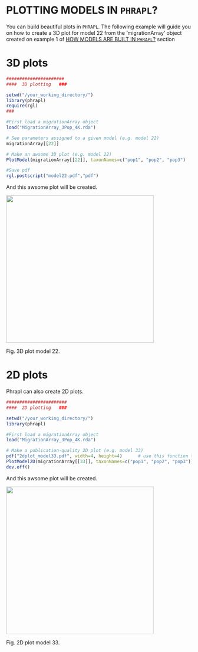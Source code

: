 PLOTTING MODELS IN `PHRAPL`?
=======

You can build beautiful plots in `PHRAPL`. The following example will guide you on how to create a 3D plot for model 22 from the 'migrationArray' object created on example 1 of [HOW MODELS ARE BUILT IN `PHRAPL`?](https://github.com/ariadnamorales/phrapl-manual/blob/master/3a.How_models_are_built.Rmd) section

# 3D plots

```r
######################
####  3D plotting   ###

setwd("/your_working_directory/")
library(phrapl)
require(rgl)
###

#First load a migrationArray object
load("MigrationArray_3Pop_4K.rda")

# See parameters assigned to a given model (e.g. model 22)
migrationArray[[22]]

# Make an awsome 3D plot (e.g. model 22)
PlotModel(migrationArray[[22]], taxonNames=c("pop1", "pop2", "pop3")

#Save pdf
rgl.postscript("model22.pdf","pdf")

```
And this awsome plot will be created. 

<img src="https://github.com/ariadnamorales/phrapl-manual/blob/master/images/model22.png?raw=true" width="400" height="400" />

Fig. 3D plot model 22.

# 2D plots

Phrapl can also create 2D plots. 

```r
#######################
####  2D plotting   ###

setwd("/your_working_directory/")
library(phrapl)

#First load a migrationArray object
load("MigrationArray_3Pop_4K.rda")

# Make a publication-quality 2D plot (e.g. model 33)
pdf("2dplot_model33.pdf", width=4, height=4)      # use this function to save a pdf directly
PlotModel2D(migrationArray[[33]], taxonNames=c("pop1", "pop2", "pop3"))
dev.off()

```
And this awsome plot will be created. 

<img src="https://github.com/ariadnamorales/phrapl-manual/blob/master/images/2dplot_model33.png?raw=true" width="400" height="400" />

Fig. 2D plot model 33.



